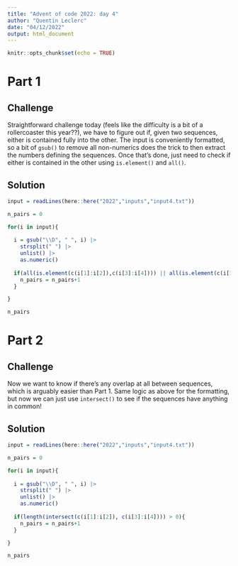 ```yaml
---
title: "Advent of code 2022: day 4"
author: "Quentin Leclerc"
date: "04/12/2022"
output: html_document
---
```


```r
knitr::opts_chunk$set(echo = TRUE)
```

# Part 1

## Challenge

Straightforward challenge today (feels like the difficulty is a bit of a rollercoaster this year??),
we have to figure out if, given two sequences, either is contained fully into the other.
The input is conveniently formatted, so a bit of `gsub()` to remove all non-numerics does the trick
to then extract the numbers defining the sequences. Once that's done, just need to check if either is
contained in the other using `is.element()` and `all()`.

## Solution


```r

input = readLines(here::here("2022","inputs","input4.txt"))

n_pairs = 0

for(i in input){
  
  i = gsub("\\D", " ", i) |>
    strsplit(" ") |>
    unlist() |>
    as.numeric()
  
  if(all(is.element(c(i[1]:i[2]),c(i[3]:i[4]))) || all(is.element(c(i[3]:i[4]),c(i[1]:i[2])))){
    n_pairs = n_pairs+1
  }

}

n_pairs

```







# Part 2

## Challenge

Now we want to know if there's any overlap at all between sequences, which is arguably
easier than Part 1. Same logic as above for the formatting, but now we can just
use `intersect()` to see if the sequences have anything in common!

## Solution


```r

input = readLines(here::here("2022","inputs","input4.txt"))

n_pairs = 0

for(i in input){
  
  i = gsub("\\D", " ", i) |>
    strsplit(" ") |>
    unlist() |>
    as.numeric()
  
  if(length(intersect(c(i[1]:i[2]), c(i[3]:i[4]))) > 0){
    n_pairs = n_pairs+1
  }

}

n_pairs

```


